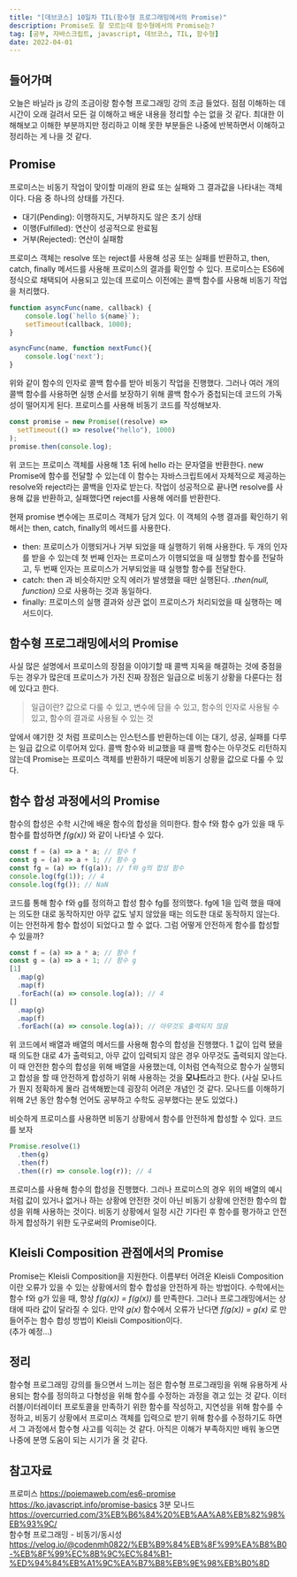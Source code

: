 ```yaml
---
title: "[데브코스] 10일차 TIL(함수형 프로그래밍에서의 Promise)"
description: Promise도 잘 모르는데 함수형에서의 Promise는?
tag: [공부, 자바스크립트, javascript, 데브코스, TIL, 함수형]
date: 2022-04-01
---
```


## 들어가며

오늘은 바닐라 js 강의 조금이랑 함수형 프로그래밍 강의 조금 들었다. 점점 이해하는 데 시간이 오래 걸려서 모든 걸 이해하고 배운 내용을 정리할 수는 없을 것 같다. 최대한 이해해보고 이해한 부분까지만 정리하고 이해 못한 부분들은 나중에 반복하면서 이해하고 정리하는 게 나을 것 같다.

## Promise

프로미스는 비동기 작업이 맞이할 미래의 완료 또는 실패와 그 결과값을 나타내는 객체이다. 다음 중 하나의 상태를 가진다.

- 대기(Pending): 이행하지도, 거부하지도 않은 초기 상태
- 이행(Fulfilled): 연산이 성공적으로 완료됨
- 거부(Rejected): 연산이 실패함

프로미스 객체는 resolve 또는 reject를 사용해 성공 또는 실패를 반환하고, then, catch, finally 메서드를 사용해 프로미스의 결과를 확인할 수 있다. 프로미스는 ES6에 정식으로 채택되어 사용되고 있는데 프로미스 이전에는 콜백 함수를 사용해 비동기 작업을 처리했다.

```javascript
function asyncFunc(name, callback) {
	console.log(`hello ${name}`);
	setTimeout(callback, 1000);
}

asyncFunc(name, function nextFunc(){
	console.log('next');
}
```

위와 같이 함수의 인자로 콜백 함수를 받아 비동기 작업을 진행했다. 그러나 여러 개의 콜백 함수를 사용하면 실행 순서를 보장하기 위해 콜백 함수가 중첩되는데 코드의 가독성이 떨어지게 된다. 프로미스를 사용해 비동기 코드를 작성해보자.

```javascript
const promise = new Promise((resolve) =>
  setTimeout(() => resolve("hello"), 1000)
);
promise.then(console.log);
```

위 코드는 프로미스 객체를 사용해 1초 뒤에 hello 라는 문자열을 반환한다. new Promise에 함수를 전달할 수 있는데 이 함수는 자바스크립트에서 자체적으로 제공하는 resolve와 reject라는 콜백을 인자로 받는다. 작업이 성공적으로 끝나면 resolve를 사용해 값을 반환하고, 실패했다면 reject를 사용해 에러를 반환한다.

현재 promise 변수에는 프로미스 객체가 담겨 있다. 이 객체의 수행 결과를 확인하기 위해서는 then, catch, finally의 메서드를 사용한다.

- then: 프로미스가 이행되거나 거부 되었을 때 실행하기 위해 사용한다. 두 개의 인자를 받을 수 있는데 첫 번째 인자는 프로미스가 이행되었을 때 실행할 함수를 전달하고, 두 번째 인자는 프로미스가 거부되었을 때 실행할 함수를 전달한다.
- catch: then 과 비슷하지만 오직 에러가 발생했을 때만 실행된다. _.then(null, function)_ 으로 사용하는 것과 동일하다.
- finally: 프로미스의 실행 결과와 상관 없이 프로미스가 처리되었을 때 실행하는 메서드이다.

## 함수형 프로그래밍에서의 Promise

사실 많은 설명에서 프로미스의 장점을 이야기할 때 콜백 지옥을 해결하는 것에 중점을 두는 경우가 많은데 프로미스가 가진 진짜 장점은 일급으로 비동기 상황을 다룬다는 점에 있다고 한다.

> 일급이란?
> 값으로 다룰 수 있고, 변수에 담을 수 있고, 함수의 인자로 사용될 수 있고, 함수의 결과로 사용될 수 있는 것

앞에서 얘기한 것 처럼 프로미스는 인스턴스를 반환하는데 이는 대기, 성공, 실패를 다루는 일급 값으로 이루어져 있다. 콜백 함수와 비교했을 때 콜백 함수는 아무것도 리턴하지 않는데 Promise는 프로미스 객체를 반환하기 때문에 비동기 상황을 값으로 다룰 수 있다.

## 함수 합성 과정에서의 Promise

함수의 합성은 수학 시간에 배운 함수의 합성을 의미한다. 함수 f와 함수 g가 있을 때 두 함수를 합성하면 _f(g(x))_ 와 같이 나타낼 수 있다.

```javascript
const f = (a) => a * a; // 함수 f
const g = (a) => a + 1; // 함수 g
const fg = (a) => f(g(a)); // f와 g의 합성 함수
console.log(fg(1)); // 4
console.log(fg()); // NaN
```

코드를 통해 함수 f와 g를 정의하고 합성 함수 fg를 정의했다. fg에 1을 입력 했을 때에는 의도한 대로 동작하지만 아무 값도 넣지 않았을 때는 의도한 대로 동작하지 않는다. 이는 안전하게 함수 합성이 되었다고 할 수 없다. 그럼 어떻게 안전하게 함수를 합성할 수 있을까?

```javascript
const f = (a) => a * a; // 함수 f
const g = (a) => a + 1; // 함수 g
[1]
  .map(g)
  .map(f)
  .forEach((a) => console.log(a)); // 4
[]
  .map(g)
  .map(f)
  .forEach((a) => console.log(a)); // 아무것도 출력되지 않음
```

위 코드에서 배열과 배열의 메서드를 사용해 함수의 합성을 진행했다. 1 값이 입력 됐을 때 의도한 대로 4가 출력되고, 아무 값이 입력되지 않은 경우 아무것도 출력되지 않는다. 이 때 안전한 함수의 합성을 위해 배열을 사용했는데, 이처럼 연속적으로 함수가 실행되고 합성을 할 때 안전하게 합성하기 위해 사용하는 것을 **모나드**라고 한다. (사실 모나드가 뭔지 정확하게 몰라 검색해봤는데 굉장히 어려운 개념인 것 같다. 모나드를 이해하기 위해 2년 동안 함수형 언어도 공부하고 수학도 공부했다는 분도 있었다.)

비슷하게 프로미스를 사용하면 비동기 상황에서 함수를 안전하게 합성할 수 있다. 코드를 보자

```javascript
Promise.resolve(1)
  .then(g)
  .then(f)
  .then((r) => console.log(r)); // 4
```

프로미스를 사용해 함수의 합성을 진행했다. 그러나 프로미스의 경우 위의 배열의 예시처럼 값이 있거나 없거나 하는 상황에 안전한 것이 아닌 비동기 상황에 안전한 함수의 합성을 위해 사용하는 것이다. 비동기 상황에서 일정 시간 기다린 후 함수를 평가하고 안전하게 합성하기 위한 도구로써의 Promise이다.

## Kleisli Composition 관점에서의 Promise

Promise는 Kleisli Composition을 지원한다. 이름부터 어려운 Kleisli Composition이란 오류가 있을 수 있는 상황에서의 함수 합성을 안전하게 하는 방법이다. 수학에서는 함수 f와 g가 있을 때, 항상 _f(g(x)) = f(g(x))_ 를 만족한다. 그러나 프로그래밍에서는 상태에 따라 값이 달라질 수 있다. 만약 _g(x)_ 함수에서 오류가 난다면 _f(g(x)) = g(x)_ 로 만들어주는 함수 합성 방법이 Kleisli Composition이다.  
(추가 예정...)

## 정리

함수형 프로그래밍 강의를 들으면서 느끼는 점은 함수형 프로그래밍을 위해 유용하게 사용되는 함수를 정의하고 다형성을 위해 함수를 수정하는 과정을 겪고 있는 것 같다. 이터러블/이터레이터 프로토콜을 만족하기 위한 함수를 작성하고, 지연성을 위해 함수를 수정하고, 비동기 상황에서 프로미스 객체를 입력으로 받기 위해 함수를 수정하기도 하면서 그 과정에서 함수형 사고를 익히는 것 같다. 아직은 이해가 부족하지만 배워 놓으면 나중에 분명 도움이 되는 시기가 올 것 같다.

## 참고자료

프로미스 https://poiemaweb.com/es6-promise  
https://ko.javascript.info/promise-basics
3분 모나드 https://overcurried.com/3%EB%B6%84%20%EB%AA%A8%EB%82%98%EB%93%9C/  
함수형 프로그래밍 - 비동기/동시성 https://velog.io/@codenmh0822/%EB%B9%84%EB%8F%99%EA%B8%B0-%EB%8F%99%EC%8B%9C%EC%84%B1-%ED%94%84%EB%A1%9C%EA%B7%B8%EB%9E%98%EB%B0%8D

